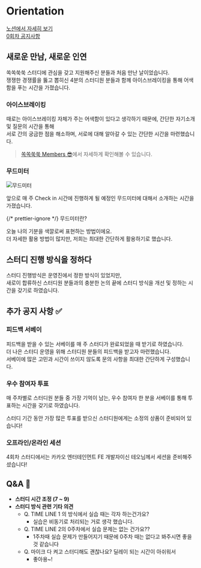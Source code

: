 
# Orientation

[노션에서 자세히 보기](https://www.notion.so/minsooweb/0-2c8cdd4d43f842909b23d0ebca7fb1ab)  
[0회차 공지사항](https://www.notion.so/minsooweb/0-52ae8202044d4b95b4afd9468a567cf1)

## 새로운 만남, 새로운 인연

쏙쏙쑥쑥 스터디에 관심을 갖고 지원해주신 분들과 처음 만난 날이었습니다.  
쟁쟁한 경쟁률을 뚫고 뽑히신 4분의 스터디원 분들과 함께 아이스브레이킹을 통해 어색함을 푸는 시간을 가졌습니다.

### 아이스브레이킹

때로는 아이스브레이킹 자체가 주는 어색함이 있다고 생각하기 때문에, 간단한 자기소개 및 질문의 시간을 통해  
서로 간의 궁금한 점을 해소하며, 서로에 대해 알아갈 수 있는 간단한 시간을 마련했습니다.

> [쏙쏙쑥쑥 Members 😎](https://www.notion.so/minsooweb/8d98b97f37974ade930bef4eed51b5a6?v=3e6a6adf947b4b79a4a040701000ef58)에서 자세하게 확인해볼 수 있습니다.

### 무드미터

![무드미터](https://file.notion.so/f/s/65e29408-5fbb-4b16-9f4d-a38a4cf0a8d1/201557736_500.jpg?id=70877e09-6052-443e-9d61-c2868b8154e4&table=block&spaceId=acbe5465-92d7-426a-ab5f-c7e71d7be6e6&expirationTimestamp=1690200000000&signature=ReQFv3Ju3uGUVyA26SDp9my1BDj54XFY4gvkKqq8ab4&downloadName=201557736_500.jpg)

앞으로 매 주 Check in 시간에 진행하게 될 예정인 무드미터에 대해서 소개하는 시간을 가졌습니다.

{/* prettier-ignore */}
<Callout>
  무드미터란?<br/>
  
  오늘 나의 기분을 색깔로써 표현하는 방법이에요.<br/>더 자세한 활용 방법이 많지만, 저희는 최대한 간단하게 활용하기로 했습니다.
</Callout>

## 스터디 진행 방식을 정하다

스터디 진행방식은 운영진에서 정한 방식이 있었지만,  
새로이 합류하신 스터디원 분들과의 충분한 논의 끝에 스터디 방식을 개선 및 정하는 시간을 갖기로 하였습니다.

## 추가 공지 사항 ✅

### 피드백 서베이

피드백을 받을 수 있는 서베이를 매 주 스터디가 완료되었을 때 받기로 하였습니다.  
더 나은 스터디 운영을 위해 스터디원 분들의 피드백을 받고자 마련했습니다.  
서베이에 많은 고민과 시간이 쓰이지 않도록 문의 사항을 최대한 간단하게 구성했습니다.

### 우수 참여자 투표

매 주차별로 스터디원 분들 중 가장 기억이 남는, 우수 참여자 한 분을 서베이를 통해 투표하는 시간을 갖기로 하였습니다.

<Callout emoji="📨">
  스터디 기간 동안 가장 많은 투표를 받으신 스터디원에게는 소정의 상품이 준비되어
  있습니다!
</Callout>

### 오프라인/온라인 세션

4회차 스터디에서는 카카오 엔터테인먼트 FE 개발자이신 테오님께서 세션을 준비해주셨습니다!

## Q&A 🧐

- **스터디 시간 조정 (7 ~ 9)**
- **스터디 방식 관련 기타 의견**
  - Q. TIME LINE 1 의 방식에서 실습 때는 각자 하는건가요?
    - 실습은 비동기로 처리되는 거로 생각 했습니다.
  - Q. TIME LINE 2의 0주차에서 실습 문제는 없는 건가요??
    - 1주차때 실습 문제가 만들어지기 때문에 0주차 때는 없다고 봐주시면 좋을 것 같습니다
  - Q. 마이크 다 켜고 스터디해도 괜찮나요? 딜레이 되는 시간이 아쉬워서
    - 좋아용~!
